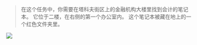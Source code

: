 > 在这个任务中，你需要在塔科夫街区上的金融机构大楼里找到会计的笔记本。
> 它位于二楼，在右侧的第一个办公室内。
> 这个笔记本被藏在地上的一个红色文件夹里。

![](/tarkov/images/guides/audit/9b29e96e-e907-4e9a-8207-36daade39195.jpg)
